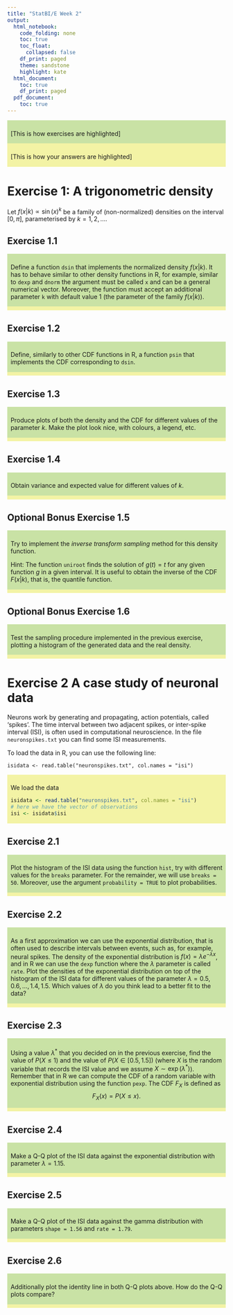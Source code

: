 ```yaml
---
title: "StatBI/E Week 2"
output:
  html_notebook:
    code_folding: none
    toc: true
    toc_float:
      collapsed: false
    df_print: paged
    theme: sandstone
    highlight: kate
  html_document:
    toc: true
    df_print: paged
  pdf_document:
    toc: true
---
```

<style>
.exercise{background-color:#c9e2a5;padding:1ex 1ex .1ex 1ex;}
.answer{background-color:#f3f3a5;padding:1ex 1ex .1ex 1ex;}
</style>
::: exercise :::
[This is how exercises are highlighted]
:::
::: answer  :::
[This is how your answers are highlighted]
:::




# Exercise 1: A trigonometric density

Let $f(x|k) \propto \sin(x)^k$
be a family of (non-normalized) densities
on the interval $[0, \pi]$,
parameterised by
$k = 1,2,\ldots$. 

## Exercise 1.1
::: exercise :::
Define a function `dsin`
that implements the normalized 
density $f(x|k)$.
It has to behave similar to other density functions
in R, for example,
similar to `dexp` and `dnorm`
the argument must be called `x` and can be
a general numerical vector.
Moreover, the function must accept an additional
parameter `k` with default value $1$
(the parameter of the family $f(x|k)$).
:::

::: answer :::

:::


## Exercise 1.2
::: exercise :::
Define,
similarly to other CDF functions in R,
a function `psin` that implements the CDF
corresponding to `dsin`. 
:::

::: answer :::

:::

## Exercise 1.3
::: exercise :::
Produce plots of both the density and the CDF
for different values of the parameter $k$.
Make the plot look nice, with colours, a legend, etc.
:::

::: answer :::

:::

## Exercise 1.4
::: exercise :::
Obtain variance and expected value for different values of $k$. 
:::

::: answer :::

:::

## Optional Bonus Exercise 1.5
::: exercise :::
Try to implement the 
_inverse transform sampling_ method
for this density function. 

Hint: The function `uniroot` finds the
solution of $g(t) = t$ for any given function $g$ in a given interval.
It is useful to obtain the 
inverse of the CDF $F(x|k)$,
that is, the quantile function.
:::

::: answer :::

:::

## Optional Bonus Exercise 1.6
::: exercise :::
Test the sampling procedure implemented in the previous exercise,
plotting a histogram of the generated data and the real density. 
:::

::: answer :::

:::
		




# Exercise 2 A case study of neuronal data

Neurons work by generating and propagating, action potentials, called 'spikes'. The time interval 
between two adjacent spikes, or inter-spike interval (ISI), is often used in computational neuroscience.
In the file `neuronspikes.txt` you can find some ISI measurements. 

To load the data in R, you can use the following line:
```
isidata <- read.table("neuronspikes.txt", col.names = "isi")
```

::: answer  :::
  We load the data 
``` r
isidata <- read.table("neuronspikes.txt", col.names = "isi")
# here we have the vector of observations
isi <- isidata$isi
```
:::
  
  
## Exercise 2.1 
  
::: exercise :::
Plot the histogram of the ISI data using the function `hist`, try with different 
values for the `breaks` parameter. For the remainder, we will use `breaks = 50`. 
Moreover, use the argument `probability = TRUE` to plot probabilities.
:::
  
::: answer :::

:::
  
## Exercise 2.2 
  
::: exercise :::
As a first approximation we can use the exponential distribution, that is often used 
to describe intervals between events, such as, for example, neural spikes. 
The density of the exponential distribution is
$f(x) = \lambda e^{-\lambda x}$, and in R
we can use the `dexp` function where the $\lambda$ parameter is called `rate`.
Plot the densities of the exponential distribution on top of the histogram of the ISI data 
for different values of the parameter $\lambda = 0.5, 0.6, \ldots, 1.4, 1.5$. Which values
of $\lambda$ do you think lead to a better fit to the data?
:::
  
::: answer :::

:::
  
## Exercise 2.3 
  
::: exercise :::
Using a value $\lambda^*$ that you decided on in the previous exercise, find the 
value of $P( X \leq 1)$ and the value of $P( X \in [0.5, 1.5] )$ (where $X$ is the random variable that records the ISI value and we assume $X \sim \exp(\lambda^*)$). Remember that in R we can compute the CDF of a random variable with exponential distribution using the  function `pexp`. The CDF $F_X$ is defined as
$$ F_X(x) = P(X \leq x) .$$
:::
  
::: answer :::

:::

## Exercise 2.4
::: exercise :::
Make a Q-Q plot of the ISI data against the 
exponential distribution
with parameter $\lambda = 1.15$. 
:::

::: answer :::

:::

## Exercise 2.5
::: exercise :::
Make a Q-Q plot of the ISI data against the
gamma distribution with parameters
`shape = 1.56` and 
`rate = 1.79`.
:::

::: answer :::

:::

## Exercise 2.6
::: exercise :::
Additionally plot the identity line in both Q-Q plots above.
How do the Q-Q plots compare?
:::

::: answer :::

:::





